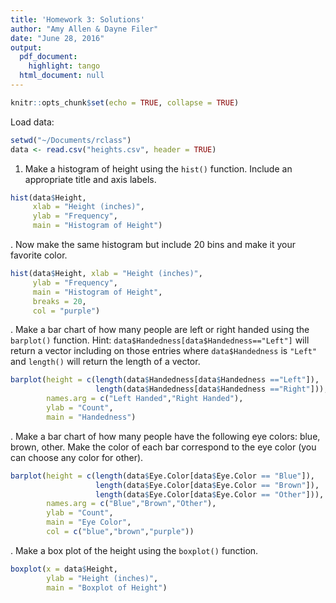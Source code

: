 ```yaml
---
title: 'Homework 3: Solutions'
author: "Amy Allen & Dayne Filer"
date: "June 28, 2016"
output:
  pdf_document:
    highlight: tango
  html_document: null
---
```


```r
knitr::opts_chunk$set(echo = TRUE, collapse = TRUE)
```

<!-- Here we style out button a little bit -->
<style>
  .showopt {
    background-color: #004c93;
    color: #FFFFFF; 
    width: 100px;
    height: 20px;
    text-align: center;
    vertical-align: middle !important;
    border-radius: 8px;
    float:right;
    }

    .showopt:hover {
    background-color: #dfe4f2;
    color: #004c93;
  }

</style>

<!--Include script for hiding output chunks-->
<script src="hideOutput.js"></script>

Load data:

```r
setwd("~/Documents/rclass")
data <- read.csv("heights.csv", header = TRUE)
```

1. Make a histogram of height using the `hist()` function. Include an appropriate title and axis labels.

```r
hist(data$Height, 
     xlab = "Height (inches)", 
     ylab = "Frequency", 
     main = "Histogram of Height")
```

\pagebreak
2. Now make the same histogram but include 20 bins and make it your favorite color. 

```r
hist(data$Height, xlab = "Height (inches)", 
     ylab = "Frequency", 
     main = "Histogram of Height", 
     breaks = 20, 
     col = "purple")
```

\pagebreak
3. Make a bar chart of how many people are left or right handed using the `barplot()` function. Hint: `data$Handedness[data$Handedness=="Left"]` will return a vector including on those entries where `data$Handedness` is `"Left"` and `length()` will return the length of a vector. 

```r
barplot(height = c(length(data$Handedness[data$Handedness =="Left"]),
                   length(data$Handedness[data$Handedness =="Right"])), 
        names.arg = c("Left Handed","Right Handed"), 
        ylab = "Count", 
        main = "Handedness")
```

\pagebreak
4. Make a bar chart of how many people have the following eye colors: blue, brown, other. Make the color of each bar correspond to the eye color (you can choose any color for other). 

```r
barplot(height = c(length(data$Eye.Color[data$Eye.Color == "Blue"]),
                   length(data$Eye.Color[data$Eye.Color == "Brown"]),
                   length(data$Eye.Color[data$Eye.Color == "Other"])), 
        names.arg = c("Blue","Brown","Other"), 
        ylab = "Count", 
        main = "Eye Color",
        col = c("blue","brown","purple"))
```

\pagebreak
5. Make a box plot of the height using the `boxplot()` function. 

```r
boxplot(x = data$Height, 
        ylab = "Height (inches)", 
        main = "Boxplot of Height")
```